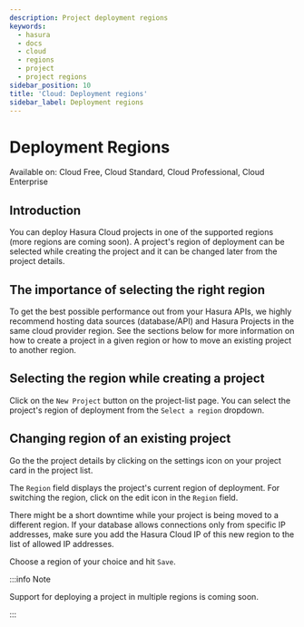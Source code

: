 ```yaml
---
description: Project deployment regions
keywords:
  - hasura
  - docs
  - cloud
  - regions
  - project
  - project regions
sidebar_position: 10
title: 'Cloud: Deployment regions'
sidebar_label: Deployment regions
---
```



# Deployment Regions

<div className="badge badge--primary heading-badge">
  Available on: Cloud Free, Cloud Standard, Cloud Professional, Cloud Enterprise
</div>

## Introduction

You can deploy Hasura Cloud projects in one of the supported regions (more regions are coming soon). A project's region
of deployment can be selected while creating the project and it can be changed later from the project details.

## The importance of selecting the right region

To get the best possible performance out from your Hasura APIs, we highly recommend hosting data sources (database/API)
and Hasura Projects in the same cloud provider region. See the sections below for more information on how to create a
project in a given region or how to move an existing project to another region.

## Selecting the region while creating a project

Click on the `New Project` button on the project-list page. You can select the project's region of deployment from the
`Select a region` dropdown.

<Thumbnail src="/img/projects/regions-while-creation.png" alt="select regions while project creation" />

## Changing region of an existing project

Go the the project details by clicking on the settings icon on your project card in the project list.

<Thumbnail src="/img/getting-started/project-manage.png" alt="select regions while project creation" width="900px" />

The `Region` field displays the project's current region of deployment. For switching the region, click on the edit icon
in the `Region` field.

<Thumbnail src="/img/projects/region-edit-before.png" alt="select regions while project creation" />

There might be a short downtime while your project is being moved to a different region. If your database allows
connections only from specific IP addresses, make sure you add the Hasura Cloud IP of this new region to the list of
allowed IP addresses.

Choose a region of your choice and hit `Save`.

<Thumbnail src="/img/projects/region-change-confirmation.png" alt="change region confirmation" />

:::info Note

Support for deploying a project in multiple regions is coming soon.

:::
